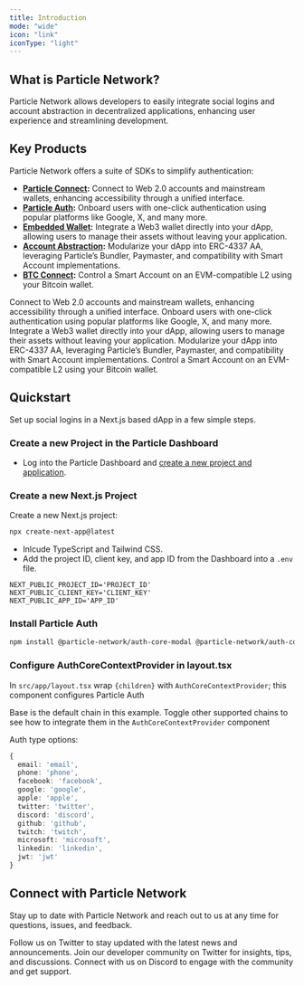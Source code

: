 ```yaml
---
title: Introduction  
mode: "wide"
icon: "link"
iconType: "light"
---
```


## What is Particle Network?

Particle Network allows developers to easily integrate social logins and account abstraction in decentralized applications, enhancing user experience and streamlining development.

## Key Products

Particle Network offers a suite of SDKs to simplify authentication:

- **[Particle Connect](../api-reference/connect):** Connect to Web 2.0 accounts and mainstream wallets, enhancing accessibility through a unified interface.
- **[Particle Auth](../api-reference/auth):** Onboard users with one-click authentication using popular platforms like Google, X, and many more.
- **[Embedded Wallet](../api-reference/wallet):** Integrate a Web3 wallet directly into your dApp, allowing users to manage their assets without leaving your application.
- **[Account Abstraction](../api-reference/aa):** Modularize your dApp into ERC-4337 AA, leveraging Particle’s Bundler, Paymaster, and compatibility with Smart Account implementations.
- **[BTC Connect](../api-reference/btc):** Control a Smart Account on an EVM-compatible L2 using your Bitcoin wallet.

<CardGroup cols={2}>
 <Card title="Particle Connect" icon="link" href="../api-reference/connect">
 Connect to Web 2.0 accounts and mainstream wallets, enhancing accessibility through a unified interface.
 </Card>
 <Card title="Particle Auth" icon="shield" href="../api-reference/auth">
 Onboard users with one-click authentication using popular platforms like Google, X, and many more.
 </Card>
 <Card title="Embedded Wallet" icon="wallet" href="../api-reference/wallet">
 Integrate a Web3 wallet directly into your dApp, allowing users to manage their assets without leaving your application.
 </Card>
 <Card title="Account Abstraction" icon="credit-card" href="../api-reference/aa">
 Modularize your dApp into ERC-4337 AA, leveraging Particle’s Bundler, Paymaster, and compatibility with Smart Account implementations.
 </Card>
</CardGroup>
 <Card title="BTC Connect" icon="btc" href="../api-reference/btc">
 Control a Smart Account on an EVM-compatible L2 using your Bitcoin wallet.
 </Card>

## Quickstart

Set up social logins in a Next.js based dApp in a few simple steps.

### Create a new Project in the Particle Dashboard

- Log into the Particle Dashboard and [create a new project and application](/api-reference/auth/desktop-sdks/web#configuration).

### Create a new Next.js Project

Create a new Next.js project:

```sh
npx create-next-app@latest
```

- Inlcude TypeScript and Tailwind CSS.
- Add the project ID, client key, and app ID from the Dashboard into a `.env` file.

```env .env
NEXT_PUBLIC_PROJECT_ID='PROJECT_ID'
NEXT_PUBLIC_CLIENT_KEY='CLIENT_KEY'
NEXT_PUBLIC_APP_ID='APP_ID'
```

### Install Particle Auth

```sh
npm install @particle-network/auth-core-modal @particle-network/auth-core @particle-network/chains ethers
```

### Configure AuthCoreContextProvider in layout.tsx

In `src/app/layout.tsx` wrap `{children}` with `AuthCoreContextProvider`; this component configures Particle Auth

<Note>Base is the default chain in this example. Toggle other supported chains to see how to integrate them in the `AuthCoreContextProvider` component</Note>


<InteractiveLayout />

Auth type options:

```ts
{
  email: 'email',
  phone: 'phone',
  facebook: 'facebook',
  google: 'google',
  apple: 'apple',
  twitter: 'twitter',
  discord: 'discord',
  github: 'github',
  twitch: 'twitch',
  microsoft: 'microsoft',
  linkedin: 'linkedin',
  jwt: 'jwt'
}
```

## Connect with Particle Network

Stay up to date with Particle Network and reach out to us at any time for questions, issues, and feedback.

<CardGroup cols={3}>
  <Card title="Particle Network Twitter" icon="twitter" href="https://x.com/ParticleNtwrk">
    Follow us on Twitter to stay updated with the latest news and announcements.
  </Card>
  <Card title="Particle Developer Twitter" icon="twitter" href="https://x.com/ParticleBuild">
    Join our developer community on Twitter for insights, tips, and discussions.
  </Card>
  <Card title="Discord" icon="discord" href="discord.gg/particlenetwork">
    Connect with us on Discord to engage with the community and get support.
  </Card>
</CardGroup>
